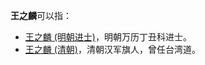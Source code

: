 '''王之麟'''可以指：

*[[王之麟_(明朝进士)|王之麟 (明朝进士)]]，明朝万历丁丑科进士。
*[[王之麟_(清朝)|王之麟 (清朝)]]，清朝汉军旗人，曾任台湾道。

{{disambig|Z之|Cat=三字王姓人名消歧义}}